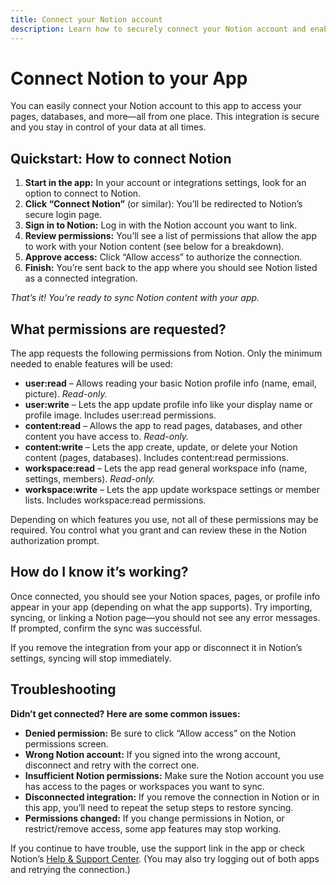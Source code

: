 ```yaml
---
title: Connect your Notion account
description: Learn how to securely connect your Notion account and enable automatic syncing with your app.
---
```


# Connect Notion to your App

You can easily connect your Notion account to this app to access your pages, databases, and more—all from one place. This integration is secure and you stay in control of your data at all times.

## Quickstart: How to connect Notion

1. **Start in the app:** In your account or integrations settings, look for an option to connect to Notion.
2. **Click “Connect Notion”** (or similar): You’ll be redirected to Notion’s secure login page.
3. **Sign in to Notion:** Log in with the Notion account you want to link.
4. **Review permissions:** You’ll see a list of permissions that allow the app to work with your Notion content (see below for a breakdown).
5. **Approve access:** Click “Allow access” to authorize the connection.
6. **Finish:** You’re sent back to the app where you should see Notion listed as a connected integration.

*That’s it! You’re ready to sync Notion content with your app.*

## What permissions are requested?

The app requests the following permissions from Notion. Only the minimum needed to enable features will be used:

- **user:read** – Allows reading your basic Notion profile info (name, email, picture). *Read-only.*
- **user:write** – Lets the app update profile info like your display name or profile image. Includes user:read permissions.
- **content:read** – Allows the app to read pages, databases, and other content you have access to. *Read-only.*
- **content:write** – Lets the app create, update, or delete your Notion content (pages, databases). Includes content:read permissions.
- **workspace:read** – Lets the app read general workspace info (name, settings, members). *Read-only.*
- **workspace:write** – Lets the app update workspace settings or member lists. Includes workspace:read permissions.

Depending on which features you use, not all of these permissions may be required. You control what you grant and can review these in the Notion authorization prompt.

## How do I know it’s working?

Once connected, you should see your Notion spaces, pages, or profile info appear in your app (depending on what the app supports). Try importing, syncing, or linking a Notion page—you should not see any error messages. If prompted, confirm the sync was successful.

If you remove the integration from your app or disconnect it in Notion’s settings, syncing will stop immediately.

## Troubleshooting

**Didn’t get connected? Here are some common issues:**

- **Denied permission:** Be sure to click “Allow access” on the Notion permissions screen.
- **Wrong Notion account:** If you signed into the wrong account, disconnect and retry with the correct one.
- **Insufficient Notion permissions:** Make sure the Notion account you use has access to the pages or workspaces you want to sync.
- **Disconnected integration:** If you remove the connection in Notion or in this app, you’ll need to repeat the setup steps to restore syncing.
- **Permissions changed:** If you change permissions in Notion, or restrict/remove access, some app features may stop working.

If you continue to have trouble, use the support link in the app or check Notion’s [Help & Support Center](https://www.notion.so/help). (You may also try logging out of both apps and retrying the connection.)